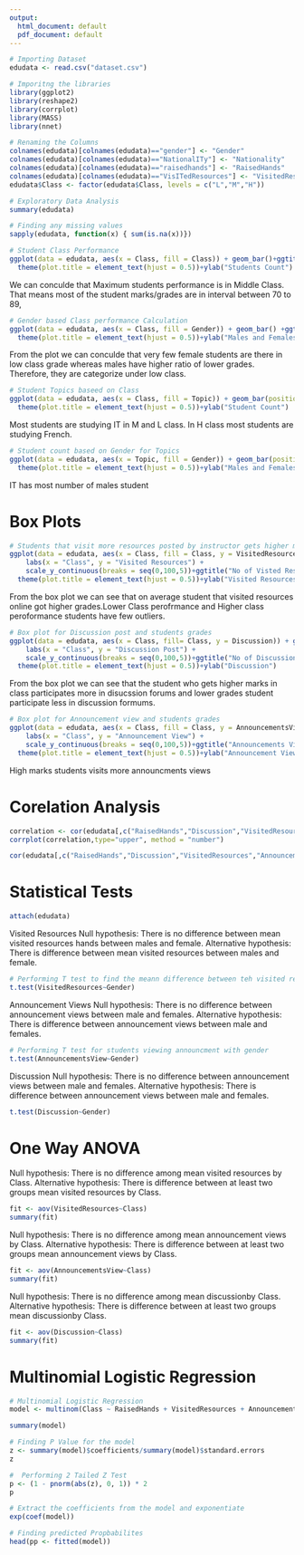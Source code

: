 ---
output:
  html_document: default
  pdf_document: default
---
```{r}
# Importing Dataset
edudata <- read.csv("dataset.csv")
```
```{r}
# Imporitng the libraries
library(ggplot2)
library(reshape2)
library(corrplot)
library(MASS)
library(nnet)
```

```{r}
# Renaming the Columns
colnames(edudata)[colnames(edudata)=="gender"] <- "Gender"
colnames(edudata)[colnames(edudata)=="NationalITy"] <- "Nationality"
colnames(edudata)[colnames(edudata)=="raisedhands"] <- "RaisedHands"
colnames(edudata)[colnames(edudata)=="VisITedResources"] <- "VisitedResources"
edudata$Class <- factor(edudata$Class, levels = c("L","M","H"))
```


```{r}
# Exploratory Data Analysis
summary(edudata)
```
```{r}
# Finding any missing values
sapply(edudata, function(x) { sum(is.na(x))})
```

```{r}
# Student Class Performance
ggplot(data = edudata, aes(x = Class, fill = Class)) + geom_bar()+ggtitle("Students counts based on marks obtained")+theme_classic()+
  theme(plot.title = element_text(hjust = 0.5))+ylab("Students Count")
```
We can conculde that Maximum students performance is in Middle Class. That means most of the student marks/grades are in interval between 70 to 89,

```{r}
# Gender based Class performance Calculation
ggplot(data = edudata, aes(x = Class, fill = Gender)) + geom_bar() +ggtitle("No of Males and Femles students based on marks obtained")+theme_classic()+
  theme(plot.title = element_text(hjust = 0.5))+ylab("Males and Females Count")
```
From the plot we can conculde that very few female students are there in low class grade whereas males have higher ratio of lower grades. Therefore, they are categorize under low class.

```{r}
# Student Topics baseed on Class
ggplot(data = edudata, aes(x = Class, fill = Topic)) + geom_bar(position = "dodge")+ggtitle("Subjects by Class")+theme_classic()+
  theme(plot.title = element_text(hjust = 0.5))+ylab("Student Count")
```

Most students are studying IT in M and L class. In H class most students are studying French.


```{r}
# Student count based on Gender for Topics
ggplot(data = edudata, aes(x = Topic, fill = Gender)) + geom_bar(position = "dodge")+ggtitle("Males and Females count based on subjects")+theme_classic()+
  theme(plot.title = element_text(hjust = 0.5))+ylab("Males and Females Count")
```
IT has most number of males student

# Box Plots
```{r}
# Students that visit more resources posted by instructor gets higher marks
ggplot(data = edudata, aes(x = Class, fill = Class, y = VisitedResources)) + geom_boxplot() +
    labs(x = "Class", y = "Visited Resources") + 
    scale_y_continuous(breaks = seq(0,100,5))+ggtitle("No of Visted Resources per Class")+theme_classic()+
  theme(plot.title = element_text(hjust = 0.5))+ylab("Visited Resources")
```
From the box plot we can see that on average student that visited resources online got higher grades.Lower Class perofrmance and Higher class peroformance students have few outliers.

```{r}
# Box plot for Discussion post and students grades
ggplot(data = edudata, aes(x = Class, fill= Class, y = Discussion)) + geom_boxplot() +
    labs(x = "Class", y = "Discussion Post") + 
    scale_y_continuous(breaks = seq(0,100,5))+ggtitle("No of Discussion Post per Class")+theme_classic()+
  theme(plot.title = element_text(hjust = 0.5))+ylab("Discussion")
```
From the box plot we can see that the student who gets higher marks in class participates more in disucssion forums and lower grades student participate less in discussion formums.

```{r}
# Box plot for Announcement view and students grades
ggplot(data = edudata, aes(x = Class, fill = Class, y = AnnouncementsView)) + geom_boxplot() +
    labs(x = "Class", y = "Announcement View") + 
    scale_y_continuous(breaks = seq(0,100,5))+ggtitle("Announcements Views per Class")+theme_classic()+
  theme(plot.title = element_text(hjust = 0.5))+ylab("Announcement View")
```
High marks students visits more announcments views

# Corelation Analysis

```{r}
correlation <- cor(edudata[,c("RaisedHands","Discussion","VisitedResources","AnnouncementsView")])
corrplot(correlation,type="upper", method = "number")
```


```{r}
cor(edudata[,c("RaisedHands","Discussion","VisitedResources","AnnouncementsView")])
```



# Statistical Tests

```{r}
attach(edudata)
```
Visited Resources 
Null hypothesis: There is no difference between mean visited resources hands between males and female. 
Alternative hypothesis: There is difference between mean visited resources between males and female.

```{r}
# Performing T test to find the meann difference between teh visited resources online for males and females
t.test(VisitedResources~Gender)
```


Announcement Views
Null hypothesis: There is no difference between announcement views between male and females. 
Alternative hypothesis: There is difference between announcement views between male and females.

```{r}
# Performing T test for students viewing announcment with gender
t.test(AnnouncementsView~Gender)
```


Discussion
Null hypothesis: There is no difference between announcement views between male and females. 
Alternative hypothesis: There is difference between announcement views between male and females.

```{r}
t.test(Discussion~Gender)
```


# One Way ANOVA 

Null hypothesis: There is no difference among mean visited resources by Class. 
Alternative hypothesis: There is difference between at least two groups mean visited resources by Class.
```{r}
fit <- aov(VisitedResources~Class)
summary(fit)
```

 
Null hypothesis: There is no difference among mean announcement views by Class. 
Alternative hypothesis: There is difference between at least two groups mean announcement views by Class.

```{r}
fit <- aov(AnnouncementsView~Class)
summary(fit)
```


Null hypothesis: There is no difference among mean discussionby Class. 
Alternative hypothesis: There is difference between at least two groups mean discussionby Class.
```{r}
fit <- aov(Discussion~Class)
summary(fit)
```

# Multinomial Logistic Regression 

```{r}
# Multinomial Logistic Regression
model <- multinom(Class ~ RaisedHands + VisitedResources + AnnouncementsView + Discussion , data = edudata)
```


```{r}
summary(model)
```

```{r}
# Finding P Value for the model
z <- summary(model)$coefficients/summary(model)$standard.errors
z
```

```{r}
#  Performing 2 Tailed Z Test 
p <- (1 - pnorm(abs(z), 0, 1)) * 2
p
```

```{r}
# Extract the coefficients from the model and exponentiate
exp(coef(model))
```

```{r}
# Finding predicted Propbabilites
head(pp <- fitted(model))
```

